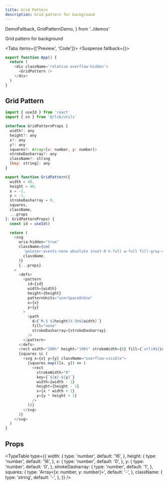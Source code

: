 ```yaml
---
title: Grid Pattern
description: Grid pattern for background
---
```


  DemoFallback,
  GridPatternDemo,
} from '../demos'

Grid pattern for background

<Tabs items={['Preview', 'Code']}>
  <Tab value="Preview">
  <Suspense fallback={<DemoFallback/>}>
    <GridPatternDemo />
  </Suspense>
  </Tab>
  <Tab value="Code">
  ```js
  export function App() {
    return (
      <div className='relative overflow-hidden'>
        <GridPattern />
      </div>
    )
  }
  ```
  </Tab>
</Tabs>

## Grid Pattern

```js title="grid-pattern.tsx"
import { useId } from 'react'
import { cn } from '@/lib/utils'

interface GridPatternProps {
  width?: any
  height?: any
  x?: any
  y?: any
  squares?: Array<[x: number, y: number]>
  strokeDasharray?: any
  className?: string
  [key: string]: any
}

export function GridPattern({
  width = 40,
  height = 40,
  x = -1,
  y = -1,
  strokeDasharray = 0,
  squares,
  className,
  ...props
}: GridPatternProps) {
  const id = useId()

  return (
    <svg
      aria-hidden="true"
      className={cn(
        'pointer-events-none absolute inset-0 h-full w-full fill-gray-400/30 stroke-gray-400/30',
        className,
      )}
      {...props}
    >
      <defs>
        <pattern
          id={id}
          width={width}
          height={height}
          patternUnits="userSpaceOnUse"
          x={x}
          y={y}
        >
          <path
            d={`M.5 ${height}V.5H${width}`}
            fill="none"
            strokeDasharray={strokeDasharray}
          />
        </pattern>
      </defs>
      <rect width="100%" height="100%" strokeWidth={0} fill={`url(#${id})`} />
      {squares && (
        <svg x={x} y={y} className="overflow-visible">
          {squares.map(([x, y]) => (
            <rect
              strokeWidth="0"
              key={`${x}-${y}`}
              width={width - 1}
              height={height - 1}
              x={x * width + 1}
              y={y * height + 1}
            />
          ))}
        </svg>
      )}
    </svg>
  )
}
```

## Props

<TypeTable
  type={{
    width: {
      type: 'number',
      default: '16',
    },
    height: {
      type: 'number',
      default: '16',
    },
    x: {
      type: 'number',
      default: '0',
    },
    y: {
      type: 'number',
      default: '0',
    },
    strokeDasharray: {
      type: 'number',
      default: '1',
    },
    squares: {
      type: 'Array<[x: number, y: number]>',
      default: '-',
    },
    className: {
      type: 'string',
      default: '-',
    },
  }}
/>
